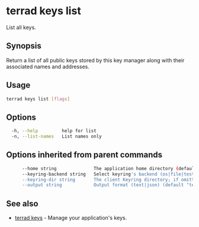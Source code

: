# terrad keys list

List all keys. 

## Synopsis

Return a list of all public keys stored by this key manager along with their associated names and addresses.

## Usage
```sh Terrad
terrad keys list [flags]
```

## Options

```sh Terrad
  -h, --help         help for list
  -n, --list-names   List names only
```

## Options inherited from parent commands

```sh Terrad
      --home string              The application home directory (default "terra")
      --keyring-backend string   Select keyring's backend (os|file|test) (default "os")
      --keyring-dir string       The client Keyring directory; if omitted, the default 'home' directory will be used
      --output string            Output format (text|json) (default "text")
```

## See also

* [terrad keys](./terrad_keys.mdx)	 - Manage your application's keys. 


